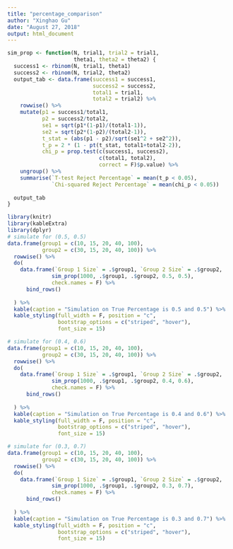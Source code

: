 ```yaml
---
title: "percentage_comparison"
author: "Xinghao Gu"
date: "August 27, 2018"
output: html_document
---
```



```r
sim_prop <- function(N, trial1, trial2 = trial1, 
                     theta1, theta2 = theta2) {
  success1 <- rbinom(N, trial1, theta1)
  success2 <- rbinom(N, trial2, theta2)
  output_tab <- data.frame(success1 = success1,
                           success2 = success2,
                           total1 = trial1,
                           total2 = trial2) %>%
    rowwise() %>% 
    mutate(p1 = success1/total1,
           p2 = success2/total2,
           se1 = sqrt(p1*(1-p1)/(total1-1)),
           se2 = sqrt(p2*(1-p2)/(total2-1)),
           t_stat = (abs(p1 - p2)/sqrt(se1^2 + se2^2)),
           t_p = 2 * (1 - pt(t_stat, total1+total2-2)),
           chi_p = prop.test(c(success1, success2), 
                             c(total1, total2),
                             correct = F)$p.value) %>% 
    ungroup() %>% 
    summarise(`T-test Reject Percentage` = mean(t_p < 0.05),
              `Chi-squared Reject Percentage` = mean(chi_p < 0.05))
  
  output_tab
}
```

```r
library(knitr)
library(kableExtra)
library(dplyr)
# simulate for (0.5, 0.5)
data.frame(group1 = c(10, 15, 20, 40, 100),
           group2 = c(30, 15, 20, 40, 100)) %>%
  rowwise() %>% 
  do(
    data.frame(`Group 1 Size` = .$group1, `Group 2 Size` = .$group2,
              sim_prop(1000, .$group1, .$group2, 0.5, 0.5), 
              check.names = F) %>% 
      bind_rows() 
      
  ) %>% 
  kable(caption = "Simulation on True Percentage is 0.5 and 0.5") %>% 
  kable_styling(full_width = F, position = "c", 
                bootstrap_options = c("striped", "hover"),
                font_size = 15)
```


```r
# simulate for (0.4, 0.6)
data.frame(group1 = c(10, 15, 20, 40, 100),
           group2 = c(30, 15, 20, 40, 100)) %>%
  rowwise() %>% 
  do(
    data.frame(`Group 1 Size` = .$group1, `Group 2 Size` = .$group2,
              sim_prop(1000, .$group1, .$group2, 0.4, 0.6), 
              check.names = F) %>% 
      bind_rows() 
      
  ) %>% 
  kable(caption = "Simulation on True Percentage is 0.4 and 0.6") %>% 
  kable_styling(full_width = F, position = "c", 
                bootstrap_options = c("striped", "hover"),
                font_size = 15)
```


```r
# simulate for (0.3, 0.7)
data.frame(group1 = c(10, 15, 20, 40, 100),
           group2 = c(30, 15, 20, 40, 100)) %>%
  rowwise() %>% 
  do(
    data.frame(`Group 1 Size` = .$group1, `Group 2 Size` = .$group2,
              sim_prop(1000, .$group1, .$group2, 0.3, 0.7), 
              check.names = F) %>% 
      bind_rows() 
      
  ) %>% 
  kable(caption = "Simulation on True Percentage is 0.3 and 0.7") %>% 
  kable_styling(full_width = F, position = "c", 
                bootstrap_options = c("striped", "hover"),
                font_size = 15)
```
